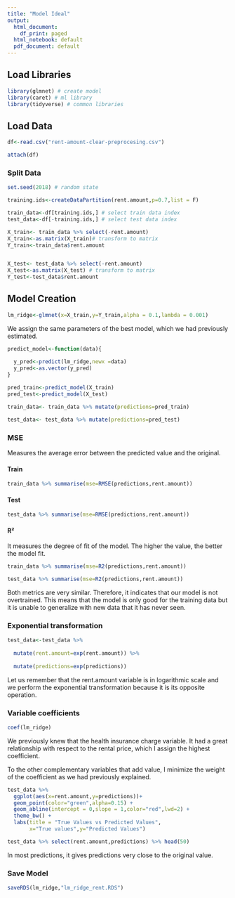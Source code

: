 ---
title: "Model Ideal"
output:
  html_document:
    df_print: paged
  html_notebook: default
  pdf_document: default
---

## **Load Libraries**



```{r message=FALSE, warning=FALSE}
library(glmnet) # create model
library(caret) # ml library
library(tidyverse) # common libraries
```



## **Load Data**



```{r message=FALSE, warning=FALSE}
df<-read.csv("rent-amount-clear-preprocesing.csv")
```




```{r message=FALSE, warning=FALSE}
attach(df)
```





### **Split Data**


```{r message=FALSE, warning=FALSE}
set.seed(2018) # random state

training.ids<-createDataPartition(rent.amount,p=0.7,list = F)

train_data<-df[training.ids,] # select train data index
test_data<-df[-training.ids,] # select test data index
```



```{r}
X_train<- train_data %>% select(-rent.amount)
X_train<-as.matrix(X_train)# transform to matrix
Y_train<-train_data$rent.amount


X_test<- test_data %>% select(-rent.amount)
X_test<-as.matrix(X_test) # transform to matrix
Y_test<-test_data$rent.amount
```




## **Model Creation**


```{r}
lm_ridge<-glmnet(x=X_train,y=Y_train,alpha = 0.1,lambda = 0.001)
```



We assign the same parameters of the best model, which we had previously estimated.



```{r}
predict_model<-function(data){
  
  y_pred<-predict(lm_ridge,newx =data)
  y_pred<-as.vector(y_pred)
}
```




```{r}
pred_train<-predict_model(X_train)
pred_test<-predict_model(X_test)
```



```{r}
train_data<- train_data %>% mutate(predictions=pred_train)

test_data<- test_data %>% mutate(predictions=pred_test)
```



### **MSE**



Measures the average error between the predicted value and the original.



#### **Train**



```{r}
train_data %>% summarise(mse=RMSE(predictions,rent.amount))
```



#### **Test**


```{r}
test_data %>% summarise(mse=RMSE(predictions,rent.amount))
```


#### **R²**



It measures the degree of fit of the model. The higher the value, the better the model fit.




```{r}
train_data %>% summarise(mse=R2(predictions,rent.amount))
```


```{r}
test_data %>% summarise(mse=R2(predictions,rent.amount))
```



Both metrics are very similar. Therefore, it indicates that our model is not overtrained. This means that the model is only good for the training data but it is unable to generalize with new data that it has never seen.




### **Exponential transformation**



```{r}
test_data<-test_data %>%
  
  mutate(rent.amount=exp(rent.amount)) %>%
  
  mutate(predictions=exp(predictions))
```



Let us remember that the rent.amount variable is in logarithmic scale and we perform the exponential transformation because it is its opposite operation.

### **Variable coefficients**



```{r}
coef(lm_ridge)
```



We previously knew that the health insurance charge variable. It had a great relationship with respect to the rental price, which I assign the highest coefficient.


To the other complementary variables that add value, I minimize the weight of the coefficient as we had previously explained.



```{r}
test_data %>% 
  ggplot(aes(x=rent.amount,y=predictions))+
  geom_point(color="green",alpha=0.15) +
  geom_abline(intercept = 0,slope = 1,color="red",lwd=2) +
  theme_bw() +
  labs(title = "True Values vs Predicted Values",
       x="True values",y="Predicted Values")
```

```{r}
test_data %>% select(rent.amount,predictions) %>% head(50)
```


In most predictions, it gives predictions very close to the original value.



### **Save Model**

```{r}
saveRDS(lm_ridge,"lm_ridge_rent.RDS")
```
